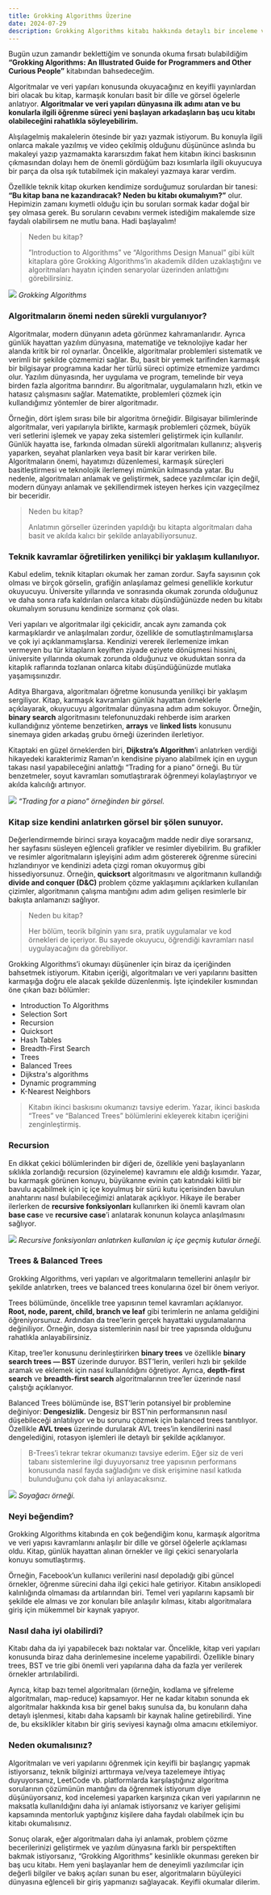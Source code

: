 ```yaml
---
title: Grokking Algorithms Üzerine
date: 2024-07-29
description: Grokking Algorithms kitabı hakkında detaylı bir inceleme ve algoritmaların yazılım geliştirmedeki önemi üzerine düşünceler.
---
```


Bugün uzun zamandır beklettiğim ve sonunda okuma fırsatı bulabildiğim **“Grokking Algorithms: An Illustrated Guide for Programmers and Other Curious People”** kitabından bahsedeceğim.

Algoritmalar ve veri yapıları konusunda okuyacağınız en keyifli yayınlardan biri olacak bu kitap, karmaşık konuları basit bir dille ve görsel ögelerle anlatıyor. **Algoritmalar ve veri yapıları dünyasına ilk adımı atan ve bu konularla ilgili öğrenme süreci yeni başlayan arkadaşların baş ucu kitabı olabileceğini rahatlıkla söyleyebilirim.**

Alışılagelmiş makalelerin ötesinde bir yazı yazmak istiyorum. Bu konuyla ilgili onlarca makale yazılmış ve video çekilmiş olduğunu düşününce aslında bu makaleyi yazıp yazmamakta kararsızdım fakat hem kitabın ikinci baskısının çıkmasından dolayı hem de önemli gördüğüm bazı kısımlarla ilgili okuyucuya bir parça da olsa ışık tutabilmek için makaleyi yazmaya karar verdim.

Özellikle teknik kitap okurken kendimize sorduğumuz sorulardan bir tanesi: **“Bu kitap bana ne kazandıracak? Neden bu kitabı okumalıyım?”** olur. Hepimizin zamanı kıymetli olduğu için bu soruları sormak kadar doğal bir şey olmasa gerek. Bu soruların cevabını vermek istediğim makalemde size faydalı olabilirsem ne mutlu bana. Hadi başlayalım!

> Neden bu kitap?
>
>”Introduction to Algorithms” ve “Algorithms Design Manual” gibi kült kitaplara göre Grokking Algorithms’in akademik dilden uzaklaştığını ve algoritmaları hayatın içinden senaryolar üzerinden anlattığını görebilirsiniz.

![](/grokking1.webp)
*Grokking Algorithms*


### Algoritmaların önemi neden sürekli vurgulanıyor?

Algoritmalar, modern dünyanın adeta görünmez kahramanlarıdır. Ayrıca günlük hayattan yazılım dünyasına, matematiğe ve teknolojiye kadar her alanda kritik bir rol oynarlar. Öncelikle, algoritmalar problemleri sistematik ve verimli bir şekilde çözmemizi sağlar. Bu, basit bir yemek tarifinden karmaşık bir bilgisayar programına kadar her türlü süreci optimize etmemize yardımcı olur. Yazılım dünyasında, her uygulama ve program, temelinde bir veya birden fazla algoritma barındırır. Bu algoritmalar, uygulamaların hızlı, etkin ve hatasız çalışmasını sağlar. Matematikte, problemleri çözmek için kullandığımız yöntemler de birer algoritmadır.

Örneğin, dört işlem sırası bile bir algoritma örneğidir. Bilgisayar bilimlerinde algoritmalar, veri yapılarıyla birlikte, karmaşık problemleri çözmek, büyük veri setlerini işlemek ve yapay zeka sistemleri geliştirmek için kullanılır. Günlük hayatta ise, farkında olmadan sürekli algoritmaları kullanırız; alışveriş yaparken, seyahat planlarken veya basit bir karar verirken bile. Algoritmaların önemi, hayatımızı düzenlemesi, karmaşık süreçleri basitleştirmesi ve teknolojik ilerlemeyi mümkün kılmasında yatar. Bu nedenle, algoritmaları anlamak ve geliştirmek, sadece yazılımcılar için değil, modern dünyayı anlamak ve şekillendirmek isteyen herkes için vazgeçilmez bir beceridir.

> Neden bu kitap?
>
>Anlatımın görseller üzerinden yapıldığı bu kitapta algoritmaları daha basit ve akılda kalıcı bir şekilde anlayabiliyorsunuz.

### Teknik kavramlar öğretilirken yenilikçi bir yaklaşım kullanılıyor.

Kabul edelim, teknik kitapları okumak her zaman zordur. Sayfa sayısının çok olması ve birçok görselin, grafiğin anlaşılamaz gelmesi genellikle korkutur okuyucuyu. Üniversite yıllarında ve sonrasında okumak zorunda olduğunuz ve daha sonra rafa kaldırılan onlarca kitabı düşündüğünüzde neden bu kitabı okumalıyım sorusunu kendinize sormanız çok olası.

Veri yapıları ve algoritmalar ilgi çekicidir, ancak aynı zamanda çok karmaşıklardır ve anlaşılmaları zordur, özellikle de somutlaştırılmamışlarsa ve çok iyi açıklanmamışlarsa. Kendinizi vererek ilerlemenize imkan vermeyen bu tür kitapların keyiften ziyade eziyete dönüşmesi hissini, üniversite yıllarında okumak zorunda olduğunuz ve okuduktan sonra da kitaplık raflarında tozlanan onlarca kitabı düşündüğünüzde mutlaka yaşamışsınızdır.

Aditya Bhargava, algoritmaları öğretme konusunda yenilikçi bir yaklaşım sergiliyor. Kitap, karmaşık kavramları günlük hayattan örneklerle açıklayarak, okuyucuyu algoritmalar dünyasına adım adım sokuyor. Örneğin, **binary search** algoritmasını telefonunuzdaki rehberde isim ararken kullandığınız yönteme benzetirken, **arrays** ve **linked lists** konusunu sinemaya giden arkadaş grubu örneği üzerinden ilerletiyor.

Kitaptaki en güzel örneklerden biri, **Dijkstra’s Algorithm**’i anlatırken verdiği hikayedeki karakterimiz Raman’ın kendisine piyano alabilmek için en uygun takası nasıl yapabileceğini anlattığı “Trading for a piano” örneği. Bu tür benzetmeler, soyut kavramları somutlaştırarak öğrenmeyi kolaylaştırıyor ve akılda kalıcılığı artırıyor.

![](/grokking2.webp)
*“Trading for a piano” örneğinden bir görsel.*

### Kitap size kendini anlatırken görsel bir şölen sunuyor.

Değerlendirmemde birinci sıraya koyacağım madde nedir diye sorarsanız, her sayfasını süsleyen eğlenceli grafikler ve resimler diyebilirim. Bu grafikler ve resimler algoritmaların işleyişini adım adım göstererek öğrenme sürecini hızlandırıyor ve kendinizi adeta çizgi roman okuyormuş gibi hissediyorsunuz. Örneğin, **quicksort** algoritmasını ve algoritmanın kullandığı **divide and conquer (D&C)** problem çözme yaklaşımını açıklarken kullanılan çizimler, algoritmanın çalışma mantığını adım adım gelişen resimlerle bir bakışta anlamanızı sağlıyor.

> Neden bu kitap?
>
> Her bölüm, teorik bilginin yanı sıra, pratik uygulamalar ve kod örnekleri de içeriyor. Bu sayede okuyucu, öğrendiği kavramları nasıl uygulayacağını da görebiliyor.

Grokking Algorithms’i okumayı düşünenler için biraz da içeriğinden bahsetmek istiyorum. Kitabın içeriği, algoritmaları ve veri yapılarını basitten karmaşığa doğru ele alacak şekilde düzenlenmiş. İşte içindekiler kısmından öne çıkan bazı bölümler:

- Introduction To Algorithms
- Selection Sort
- Recursion
- Quicksort
- Hash Tables
- Breadth-First Search
- Trees
- Balanced Trees
- Dijkstra's algorithms
- Dynamic programming
- K-Nearest Neighbors

> Kitabın ikinci baskısını okumanızı tavsiye ederim. Yazar, ikinci baskıda “Trees” ve “Balanced Trees” bölümlerini ekleyerek kitabın içeriğini zenginleştirmiş.

### Recursion

En dikkat çekici bölümlerinden bir diğeri de, özellikle yeni başlayanların sıklıkla zorlandığı recursion (özyineleme) kavramını ele aldığı kısımdır. Yazar, bu karmaşık görünen konuyu, büyükanne evinin çatı katındaki kilitli bir bavulu açabilmek için iç içe koyulmuş bir sürü kutu içerisinden bavulun anahtarını nasıl bulabileceğimizi anlatarak açıklıyor. Hikaye ile beraber ilerlerken de **recursive fonksiyonları** kullanırken iki önemli kavram olan **base cas**e ve **recursive case**’i anlatarak konunun kolayca anlaşılmasını sağlıyor.

![](/grokking3.webp)
*Recursive fonksiyonları anlatırken kullanılan iç içe geçmiş kutular örneği.*

### Trees & Balanced Trees

Grokking Algorithms, veri yapıları ve algoritmaların temellerini anlaşılır bir şekilde anlatırken, trees ve balanced trees konularına özel bir önem veriyor.

Trees bölümünde, öncelikle tree yapısının temel kavramları açıklanıyor. **Root, node, parent, child, branch ve leaf** gibi terimlerin ne anlama geldiğini öğreniyorsunuz. Ardından da tree’lerin gerçek hayattaki uygulamalarına değiniliyor. Örneğin, dosya sistemlerinin nasıl bir tree yapısında olduğunu rahatlıkla anlayabilirsiniz.

Kitap, tree’ler konusunu derinleştirirken **binary trees** ve özellikle **binary search trees — BST** üzerinde duruyor. BST’lerin, verileri hızlı bir şekilde aramak ve eklemek için nasıl kullanıldığını öğretiyor. Ayrıca, **depth-first search** ve **breadth-first search** algoritmalarının tree’ler üzerinde nasıl çalıştığı açıklanıyor.

Balanced Trees bölümünde ise, BST’lerin potansiyel bir problemine değiniyor: **Dengesizlik.** Dengesiz bir BST’nin performansının nasıl düşebileceği anlatılıyor ve bu sorunu çözmek için balanced trees tanıtılıyor. Özellikle **AVL trees** üzerinde durularak AVL trees’in kendilerini nasıl dengelediğini, rotasyon işlemleri ile detaylı bir şekilde açıklanıyor.

> B-Trees’i tekrar tekrar okumanızı tavsiye ederim. Eğer siz de veri tabanı sistemlerine ilgi duyuyorsanız tree yapısının performans konusunda nasıl fayda sağladığını ve disk erişimine nasıl katkıda bulunduğunu çok daha iyi anlayacaksınız.

![](/grokking4.webp)
*Soyağacı örneği.*

### Neyi beğendim?

Grokking Algorithms kitabında en çok beğendiğim konu, karmaşık algoritma ve veri yapısı kavramlarını anlaşılır bir dille ve görsel öğelerle açıklaması oldu. Kitap, günlük hayattan alınan örnekler ve ilgi çekici senaryolarla konuyu somutlaştırmış.

Örneğin, Facebook’un kullanıcı verilerini nasıl depoladığı gibi güncel örnekler, öğrenme sürecini daha ilgi çekici hale getiriyor. Kitabın ansiklopedi kalınlığında olmaması da artılarından biri. Temel veri yapılarını kapsamlı bir şekilde ele alması ve zor konuları bile anlaşılır kılması, kitabı algoritmalara giriş için mükemmel bir kaynak yapıyor.

### Nasıl daha iyi olabilirdi?
Kitabı daha da iyi yapabilecek bazı noktalar var. Öncelikle, kitap veri yapıları konusunda biraz daha derinlemesine inceleme yapabilirdi. Özellikle binary trees, BST ve trie gibi önemli veri yapılarına daha da fazla yer verilerek örnekler artırılabilirdi.

Ayrıca, kitap bazı temel algoritmaları (örneğin, kodlama ve şifreleme algoritmaları, map-reduce) kapsamıyor. Her ne kadar kitabın sonunda ek algoritmalar hakkında kısa bir genel bakış sunulsa da, bu konuların daha detaylı işlenmesi, kitabı daha kapsamlı bir kaynak haline getirebilirdi. Yine de, bu eksiklikler kitabın bir giriş seviyesi kaynağı olma amacını etkilemiyor.

### Neden okumalısınız?

Algoritmaları ve veri yapılarını öğrenmek için keyifli bir başlangıç yapmak istiyorsanız, teknik bilginizi arttırmaya ve/veya tazelemeye ihtiyaç duyuyorsanız, LeetCode vb. platformlarda karşılaştığınız algoritma sorularının çözümünün mantığını da öğrenmek istiyorum diye düşünüyorsanız, kod incelemesi yaparken karşınıza çıkan veri yapılarının ne maksatla kullanıldığını daha iyi anlamak istiyorsanız ve kariyer gelişimi kapsamında mentorluk yaptığınız kişilere daha faydalı olabilmek için bu kitabı okumalısınız.

Sonuç olarak, eğer algoritmaları daha iyi anlamak, problem çözme becerilerinizi geliştirmek ve yazılım dünyasına farklı bir perspektiften bakmak istiyorsanız, “Grokking Algorithms” kesinlikle okunması gereken bir baş ucu kitabı. Hem yeni başlayanlar hem de deneyimli yazılımcılar için değerli bilgiler ve bakış açıları sunan bu eser, algoritmaların büyüleyici dünyasına eğlenceli bir giriş yapmanızı sağlayacak. Keyifli okumalar dilerim.